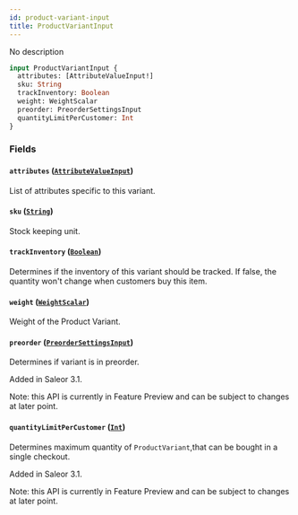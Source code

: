 ```yaml
---
id: product-variant-input
title: ProductVariantInput
---
```



No description

```graphql
input ProductVariantInput {
  attributes: [AttributeValueInput!]
  sku: String
  trackInventory: Boolean
  weight: WeightScalar
  preorder: PreorderSettingsInput
  quantityLimitPerCustomer: Int
}
```


### Fields

#### `attributes` ([`AttributeValueInput`](../../../developer/api-reference/inputs/attribute-value-input))

List of attributes specific to this variant.


#### `sku` ([`String`](../../../developer/api-reference/scalars/string))

Stock keeping unit.


#### `trackInventory` ([`Boolean`](../../../developer/api-reference/scalars/boolean))

Determines if the inventory of this variant should be tracked. If false, the quantity won't change when customers buy this item.


#### `weight` ([`WeightScalar`](../../../developer/api-reference/scalars/weight-scalar))

Weight of the Product Variant.


#### `preorder` ([`PreorderSettingsInput`](../../../developer/api-reference/inputs/preorder-settings-input))

Determines if variant is in preorder.

Added in Saleor 3.1.

Note: this API is currently in Feature Preview and can be subject to changes at later point.


#### `quantityLimitPerCustomer` ([`Int`](../../../developer/api-reference/scalars/int))

Determines maximum quantity of `ProductVariant`,that can be bought in a single checkout.

Added in Saleor 3.1.

Note: this API is currently in Feature Preview and can be subject to changes at later point.




